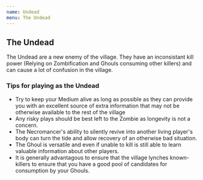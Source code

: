 ```yaml
---
name: Undead
menu: The Undead
---
```


## The Undead

The Undead are a new enemy of the village. They have an inconsistant
kill power (Relying on Zombification and Ghouls consuming other killers)
and can cause a lot of confusion in the village.

### Tips for playing as the Undead

  - Try to keep your Medium alive as long as possible as they can
    provide you with an excellent source of extra information that may
    not be otherwise available to the rest of the village
  - Any risky plays should be best left to the Zombie as longevity is
    not a concern.
  - The Necromancer's ability to silently revive into another living
    player's body can turn the tide and allow recovery of an otherwise
    bad situation.
  - The Ghoul is versatile and even if unable to kill is still able to
    learn valuable information about other players.
  - It is generally advantagous to ensure that the village lynches
    known-killers to ensure that you have a good pool of candidates for
    consumption by your Ghouls.
